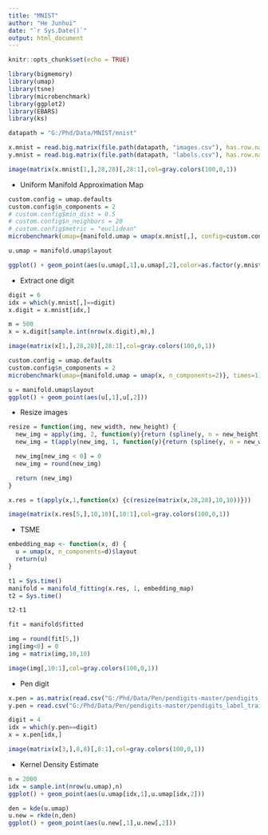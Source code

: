 ```yaml
---
title: "MNIST"
author: "He Junhui"
date: "`r Sys.Date()`"
output: html_document
---
```


```r
knitr::opts_chunk$set(echo = TRUE)
```

```r
library(bigmemory)
library(umap)
library(tsne)
library(microbenchmark)
library(ggplot2)
library(EBARS)
library(ks)
```

```r
datapath = "G:/Phd/Data/MNIST/mnist"
```

```r
x.mnist = read.big.matrix(file.path(datapath, "images.csv"), has.row.names = TRUE, type = "double", skip = 1)
y.mnist = read.big.matrix(file.path(datapath, "labels.csv"), has.row.names = TRUE, type = "double", skip = 1)
```


```r
image(matrix(x.mnist[1,],28,28)[,28:1],col=gray.colors(100,0,1))
```


+ Uniform Manifold Approximation Map
```r
custom.config = umap.defaults
custom.config$n_components = 2
# custom.config$min_dist = 0.5
# custom.config$n_neighbors = 20
# custom.config$metric = "euclidean"
microbenchmark(umap={manifold.umap = umap(x.mnist[,], config=custom.config)}, times=1)
```

```r
u.umap = manifold.umap$layout
```

```r
ggplot() + geom_point(aes(u.umap[,1],u.umap[,2],color=as.factor(y.mnist[,])))
```

+ Extract one digit
```r
digit = 6
idx = which(y.mnist[,]==digit)
x.digit = x.mnist[idx,]
```

```r
m = 500
x = x.digit[sample.int(nrow(x.digit),m),]
```

```r
image(matrix(x[1,],28,28)[,28:1],col=gray.colors(100,0,1))
```


```r
custom.config = umap.defaults
custom.config$n_components = 2
microbenchmark(umap={manifold.umap = umap(x, n_components=2)}, times=1)
```

```r
u = manifold.umap$layout
ggplot() + geom_point(aes(u[,1],u[,2]))
```

+ Resize images

```r
resize = function(img, new_width, new_height) {
  new_img = apply(img, 2, function(y){return (spline(y, n = new_height)$y)})
  new_img = t(apply(new_img, 1, function(y){return (spline(y, n = new_width)$y)}))

  new_img[new_img < 0] = 0
  new_img = round(new_img)

  return (new_img)
}
```

```r
x.res = t(apply(x,1,function(x) {c(resize(matrix(x,28,28),10,10))}))
```

```r
image(matrix(x.res[5,],10,10)[,10:1],col=gray.colors(100,0,1))
```




+ TSME

```r
embedding_map <- function(x, d) {
  u = umap(x, n_components=d)$layout
  return(u)
}
```

```r
t1 = Sys.time()
manifold = manifold_fitting(x.res, 1, embedding_map)
t2 = Sys.time()
```

```r
t2-t1
```

```r
fit = manifold$fitted
```

```r
img = round(fit[5,])
img[img<0] = 0
img = matrix(img,10,10)

image(img[,10:1],col=gray.colors(100,0,1))
```


+ Pen digit

```r
x.pen = as.matrix(read.csv("G:/Phd/Data/Pen/pendigits-master/pendigits_sta8_train.csv", header=FALSE))
y.pen = read.csv("G:/Phd/Data/Pen/pendigits-master/pendigits_label_train.csv", header=FALSE)[,1]
```

```r
digit = 4
idx = which(y.pen==digit)
x = x.pen[idx,]
```

```r
image(matrix(x[3,],8,8)[,8:1],col=gray.colors(100,0,1))
```

+ Kernel Density Estimate

```r
n = 2000
idx = sample.int(nrow(u.umap),n)
ggplot() + geom_point(aes(u.umap[idx,1],u.umap[idx,2]))
```


```r
den = kde(u.umap)
u.new = rkde(n,den)
ggplot() + geom_point(aes(u.new[,1],u.new[,2]))
```

